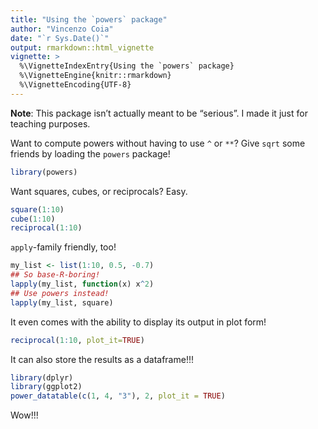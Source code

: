 ```yaml
---
title: "Using the `powers` package"
author: "Vincenzo Coia"
date: "`r Sys.Date()`"
output: rmarkdown::html_vignette
vignette: >
  %\VignetteIndexEntry{Using the `powers` package}
  %\VignetteEngine{knitr::rmarkdown}
  %\VignetteEncoding{UTF-8}
---
```


__Note__: This package isn't actually meant to be "serious". I made it just for teaching purposes.

Want to compute powers without having to use `^` or `**`? Give `sqrt` some friends by loading the `powers` package! 

```r
library(powers)
```

Want squares, cubes, or reciprocals? Easy.

```r
square(1:10)
cube(1:10)
reciprocal(1:10)
```

`apply`-family friendly, too!

```r
my_list <- list(1:10, 0.5, -0.7)
## So base-R-boring!
lapply(my_list, function(x) x^2)
## Use powers instead!
lapply(my_list, square)
```

It even comes with the ability to display its output in plot form!

```r
reciprocal(1:10, plot_it=TRUE)
```


It can also store the results as a dataframe!!!

```r
library(dplyr)
library(ggplot2)
power_datatable(c(1, 4, "3"), 2, plot_it = TRUE)
```
 

Wow!!!

